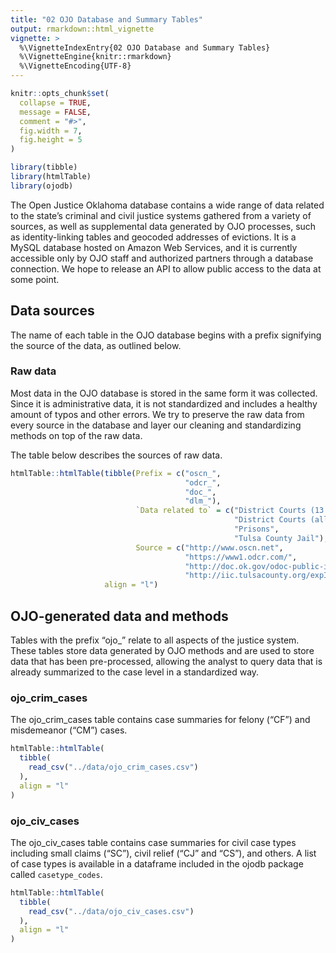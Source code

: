 ```yaml
---
title: "02 OJO Database and Summary Tables"
output: rmarkdown::html_vignette
vignette: >
  %\VignetteIndexEntry{02 OJO Database and Summary Tables}
  %\VignetteEngine{knitr::rmarkdown}
  %\VignetteEncoding{UTF-8}
---
```


```r
knitr::opts_chunk$set(
  collapse = TRUE,
  message = FALSE,
  comment = "#>",
  fig.width = 7,
  fig.height = 5
)

library(tibble)
library(htmlTable)
library(ojodb)
```

The Open Justice Oklahoma database contains a wide range of data related to the state's criminal and civil justice systems gathered from a variety of sources, as well as supplemental data generated by OJO processes, such as identity-linking tables and geocoded addresses of evictions. It is a MySQL database hosted on Amazon Web Services, and it is currently accessible only by OJO staff and authorized partners through a database connection. We hope to release an API to allow public access to the data at some point.

## Data sources

The name of each table in the OJO database begins with a prefix signifying the source of the data, as outlined below.

### Raw data

Most data in the OJO database is stored in the same form it was collected. Since it is administrative data, it is not standardized and includes a healthy amount of typos and other errors. We try to preserve the raw data from every source in the database and layer our cleaning and standardizing methods on top of the raw data.

The table below describes the sources of raw data.

``` r
htmlTable::htmlTable(tibble(Prefix = c("oscn_",
                                       "odcr_",
                                       "doc_",
                                       "dlm_"),
                            `Data related to` = c("District Courts (13 counties, including 6 largest by population)",
                                                  "District Courts (all courts not included in OSCN)",
                                                  "Prisons",
                                                  "Tulsa County Jail"),
                            Source = c("http://www.oscn.net",
                                       "https://www1.odcr.com/",
                                       "http://doc.ok.gov/odoc-public-inmate-data",
                                       "http://iic.tulsacounty.org/expInmateBookings")),
                     align = "l")
```

## OJO-generated data and methods

Tables with the prefix "ojo_" relate to all aspects of the justice system. These tables store data generated by OJO methods and are used to store data that has been pre-processed, allowing the analyst to query data that is already summarized to the case level in a standardized way.

### ojo_crim_cases

The ojo_crim_cases table contains case summaries for felony ("CF") and misdemeanor ("CM") cases.

```r
htmlTable::htmlTable(
  tibble(
    read_csv("../data/ojo_crim_cases.csv")
  ),
  align = "l"
)
```

### ojo_civ_cases

The ojo_civ_cases table contains case summaries for civil case types including small claims ("SC"), civil relief ("CJ" and "CS"), and others. A list of case types is available in a dataframe included in the ojodb package called `casetype_codes`.

```r
htmlTable::htmlTable(
  tibble(
    read_csv("../data/ojo_civ_cases.csv")
  ),
  align = "l"
)
```

